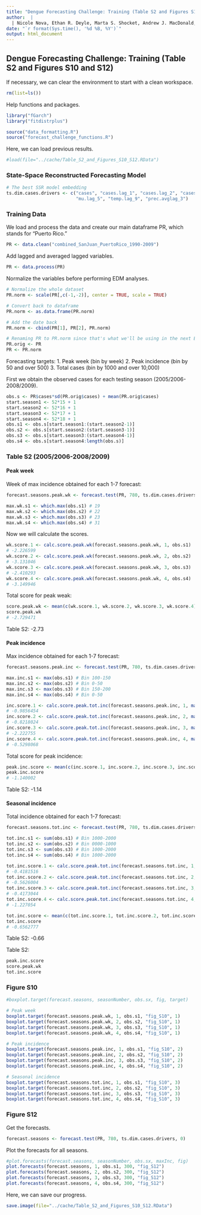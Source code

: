 ```yaml
---
title: "Dengue Forecasting Challenge: Training (Table S2 and Figures S10 and S12)"   
author:  | 
  | Nicole Nova, Ethan R. Deyle, Marta S. Shocket, Andrew J. MacDonald, Marissa L. Childs, Martin Rypdal, George Sugihara, and Erin A. Mordecai
date: "`r format(Sys.time(), '%d %B, %Y')`"
output: html_document
---
```


## Dengue Forecasting Challenge: Training (Table S2 and Figures S10 and S12)

If necessary, we can clear the environment to start with a clean workspace.
```r
rm(list=ls())
```

Help functions and packages.
```r
library("fGarch")
library("fitdistrplus")

source("data_formatting.R")
source("forecast_challenge_functions.R")
```

Here, we can load previous results.
```r
#load(file="../cache/Table_S2_and_Figures_S10_S12.RData") 
```


### State-Space Reconstructed Forecasting Model

```r
# The best SSR model embedding
ts.dim.cases.drivers <- c("cases", "cases.lag_1", "cases.lag_2", "cases.lag_3", "cases.lag_4",
                          "mu.lag_5", "temp.lag_9", "prec.avglag_3")
```


### Training Data

We load and process the data and create our main dataframe PR, which stands for "Puerto Rico."
```r
PR <- data.clean("combined_SanJuan_PuertoRico_1990-2009")
```

Add lagged and averaged lagged variables.
```r
PR <- data.process(PR)
```

Normalize the variables before performing EDM analyses.
```r
# Normalize the whole dataset
PR.norm <- scale(PR[,c(-1,-2)], center = TRUE, scale = TRUE)

# Convert back to dataframe
PR.norm <- as.data.frame(PR.norm)

# Add the date back
PR.norm <- cbind(PR[1], PR[2], PR.norm)

# Renaming PR to PR.norm since that's what we'll be using in the next EDM analyses
PR.orig <- PR
PR <- PR.norm
```

Forecasting targets:
1. Peak week (bin by week)
2. Peak incidence (bin by 50 and over 500)
3. Total cases (bin by 1000 and over 10,000)

First we obtain the observed cases for each testing season (2005/2006-2008/2009).
```r
obs.s <- PR$cases*sd(PR.orig$cases) + mean(PR.orig$cases)
start.season1 <- 52*15 + 1
start.season2 <- 52*16 + 1
start.season3 <- 52*17 + 1
start.season4 <- 52*18 + 1
obs.s1 <- obs.s[start.season1:(start.season2-1)]
obs.s2 <- obs.s[start.season2:(start.season3-1)]
obs.s3 <- obs.s[start.season3:(start.season4-1)]
obs.s4 <- obs.s[start.season4:length(obs.s)]
```


### Table S2 (2005/2006-2008/2009)


#### Peak week

Week of max incidence obtained for each 1-7 forecast:
```r
forecast.seasons.peak.wk <- forecast.test(PR, 780, ts.dim.cases.drivers, 1)
```

```r
max.wk.s1 <- which.max(obs.s1) # 19
max.wk.s2 <- which.max(obs.s2) # 22
max.wk.s3 <- which.max(obs.s3) # 23
max.wk.s4 <- which.max(obs.s4) # 31
```

Now we will calculate the scores.
```r
wk.score.1 <- calc.score.peak.wk(forecast.seasons.peak.wk, 1, obs.s1)
# -2.226599
wk.score.2 <- calc.score.peak.wk(forecast.seasons.peak.wk, 2, obs.s2)
# -3.131046
wk.score.3 <- calc.score.peak.wk(forecast.seasons.peak.wk, 3, obs.s3)
# -2.410293
wk.score.4 <- calc.score.peak.wk(forecast.seasons.peak.wk, 4, obs.s4) 
# -3.149946
```

Total score for peak weak:
```r
score.peak.wk <- mean(c(wk.score.1, wk.score.2, wk.score.3, wk.score.4))
score.peak.wk
# -2.729471
``` 
Table S2: -2.73


#### Peak incidence

Max incidence obtained for each 1-7 forecast:
```r
forecast.seasons.peak.inc <- forecast.test(PR, 780, ts.dim.cases.drivers, 2)
```

```r
max.inc.s1 <- max(obs.s1) # Bin 100-150
max.inc.s2 <- max(obs.s2) # Bin 0-50
max.inc.s3 <- max(obs.s3) # Bin 150-200
max.inc.s4 <- max(obs.s4) # Bin 0-50
```

```r
inc.score.1 <- calc.score.peak.tot.inc(forecast.seasons.peak.inc, 1, max(obs.s1), 100, 150, 500)
# -0.9856454
inc.score.2 <- calc.score.peak.tot.inc(forecast.seasons.peak.inc, 2, max(obs.s2), 0, 50, 500)
# -0.8218024
inc.score.3 <- calc.score.peak.tot.inc(forecast.seasons.peak.inc, 3, max(obs.s3), 150, 200, 500)
# -2.222755
inc.score.4 <- calc.score.peak.tot.inc(forecast.seasons.peak.inc, 4, max(obs.s4), 0, 50, 500) 
# -0.5298068
```

Total score for peak incidence:
```r
peak.inc.score <- mean(c(inc.score.1, inc.score.2, inc.score.3, inc.score.4)) 
peak.inc.score 
# -1.140002
``` 
Table S2: -1.14


#### Seasonal incidence

Total incidence obtained for each 1-7 forecast:
```r
forecast.seasons.tot.inc <- forecast.test(PR, 780, ts.dim.cases.drivers, 3)
```

```r
tot.inc.s1 <- sum(obs.s1) # Bin 1000-2000
tot.inc.s2 <- sum(obs.s2) # Bin 0000-1000
tot.inc.s3 <- sum(obs.s3) # Bin 1000-2000
tot.inc.s4 <- sum(obs.s4) # Bin 1000-2000
```

```r
tot.inc.score.1 <- calc.score.peak.tot.inc(forecast.seasons.tot.inc, 1, sum(obs.s1), 1000, 2000, 10000)
# -0.4181516
tot.inc.score.2 <- calc.score.peak.tot.inc(forecast.seasons.tot.inc, 2, sum(obs.s2), 0000, 1000, 10000)
# -0.5626004
tot.inc.score.3 <- calc.score.peak.tot.inc(forecast.seasons.tot.inc, 3, sum(obs.s3), 1000, 2000, 10000)
# -0.4173044
tot.inc.score.4 <- calc.score.peak.tot.inc(forecast.seasons.tot.inc, 4, sum(obs.s4), 1000, 2000, 10000)
# -1.227054
```

```r
tot.inc.score <- mean(c(tot.inc.score.1, tot.inc.score.2, tot.inc.score.3, tot.inc.score.4))
tot.inc.score
# -0.6562777
```
Table S2: -0.66


Table S2:
```r
peak.inc.score
score.peak.wk
tot.inc.score
```


### Figure S10

```r
#boxplot.target(forecast.seasons, seasonNumber, obs.sx, fig, target)

# Peak week
boxplot.target(forecast.seasons.peak.wk, 1, obs.s1, "fig_S10", 1)
boxplot.target(forecast.seasons.peak.wk, 2, obs.s2, "fig_S10", 1)
boxplot.target(forecast.seasons.peak.wk, 3, obs.s3, "fig_S10", 1)
boxplot.target(forecast.seasons.peak.wk, 4, obs.s4, "fig_S10", 1)

# Peak incidence
boxplot.target(forecast.seasons.peak.inc, 1, obs.s1, "fig_S10", 2)
boxplot.target(forecast.seasons.peak.inc, 2, obs.s2, "fig_S10", 2)
boxplot.target(forecast.seasons.peak.inc, 3, obs.s3, "fig_S10", 2)
boxplot.target(forecast.seasons.peak.inc, 4, obs.s4, "fig_S10", 2)

# Seasonal incidence
boxplot.target(forecast.seasons.tot.inc, 1, obs.s1, "fig_S10", 3)
boxplot.target(forecast.seasons.tot.inc, 2, obs.s2, "fig_S10", 3)
boxplot.target(forecast.seasons.tot.inc, 3, obs.s3, "fig_S10", 3)
boxplot.target(forecast.seasons.tot.inc, 4, obs.s4, "fig_S10", 3)
```



### Figure S12

Get the forecasts.
```r
forecast.seasons <- forecast.test(PR, 780, ts.dim.cases.drivers, 0)
```

Plot the forecasts for all seasons.
```r
#plot.forecasts(forecast.seasons, seasonNumber, obs.sx, maxInc, fig)
plot.forecasts(forecast.seasons, 1, obs.s1, 300, "fig_S12")
plot.forecasts(forecast.seasons, 2, obs.s2, 300, "fig_S12")
plot.forecasts(forecast.seasons, 3, obs.s3, 300, "fig_S12")
plot.forecasts(forecast.seasons, 4, obs.s4, 300, "fig_S12")
```

Here, we can save our progress.
```r
save.image(file="../cache/Table_S2_and_Figures_S10_S12.RData") 
```